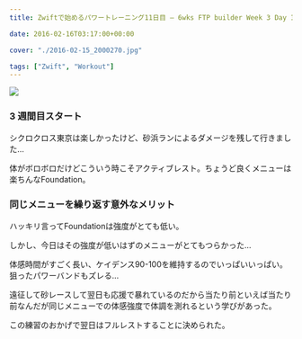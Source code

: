 ---
title: Zwiftで始めるパワートレーニング11日目 – 6wks FTP builder Week 3 Day 1

date: 2016-02-16T03:17:00+00:00

cover: "./2016-02-15_2000270.jpg"

tags: ["Zwift", "Workout"]
---

![ ](./2016-02-15_2000270.jpg)

### 3 週間目スタート

シクロクロス東京は楽しかったけど、砂浜ランによるダメージを残して行きました…

体がボロボロだけどこういう時こそアクティブレスト。ちょうど良くメニューは楽ちんなFoundation。

### 同じメニューを繰り返す意外なメリット

ハッキリ言ってFoundationは強度がとても低い。

しかし、今日はその強度が低いはずのメニューがとてもつらかった…

体感時間がすごく長い、ケイデンス90-100を維持するのでいっぱいいっぱい。狙ったパワーバンドもズレる…

遠征して砂レースして翌日も応援で暴れているのだから当たり前といえば当たり前なんだが同じメニューでの体感強度で体調を測れるという学びがあった。

この練習のおかげで翌日はフルレストすることに決められた。

<Amzn asin="B07FZHFLD6" />

